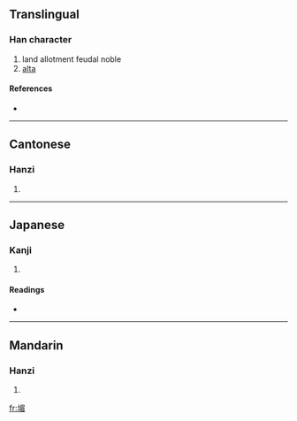 ==Translingual==

===Han character===
{{Han char|rn=32|rad=土|as=09|sn=12|four=4716<sub>7</sub>|canj=土日竹山 (GAHU)}}

# land allotment feudal noble
# [[alta]]

====References====
* {{Han ref|kx=0234.070|dkj=05277|dj=0472.010|hdz=10469.050|uh=5833|ud=22579|bh=D8AB|bd=55467}}

----

==Cantonese==

===Hanzi===
{{yue-hanzi|jyut=|y=mui4}}

# {{defn|Cantonese|sort=土09}}

----

==Japanese==

===Kanji===
{{ja-kanji|grade=|rs=土09}}

# {{defn|Japanese|sort=土09}}

====Readings====
* {{ja-readings|on=[[び]] (bi), [[み]] (mi)|kun=[[かき]] (kaki)}}

----

==Mandarin==

===Hanzi===
{{cmn-hanzi|pin=[[méi]] ([[mei2]])|wg=mei<sup>2</sup>}}

# {{defn|Mandarin|sort=土09}}

[[fr:堳]]